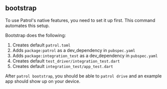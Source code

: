 ## bootstrap

To use Patrol's native features, you need to set it up first. This command
automates this setup.

Bootstrap does the following:

1. Creates default `patrol.toml`
2. Adds `package:patrol` as a dev_dependency in `pubspec.yaml`
3. Adds `package:integration_test` as a dev_dependency in `pubspec.yaml`
4. Creates default `test_driver/integration_test.dart`
5. Creates default `integration_test/app_test.dart`

After `patrol bootstrap`, you should be able to `patrol drive` and an example
app should show up on your device.
